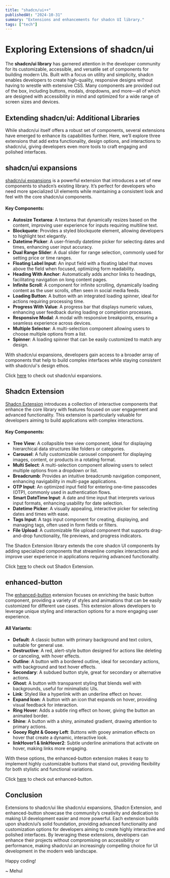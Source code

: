 ```yaml
---
title: "shadcn/ui++"
publishedAt: "2024-10-31"
summary: "Extensions and enhancements for shadcn UI library."
tags: ["tech"]
---
```


# Exploring Extensions of shadcn/ui

The **shadcn/ui library** has garnered attention in the developer community for its customizable, accessible, and versatile set of components for building modern UIs. Built with a focus on utility and simplicity, shadcn enables developers to create high-quality, responsive designs without having to wrestle with extensive CSS. Many components are provided out of the box, including buttons, modals, dropdowns, and more—all of which are designed with accessibility in mind and optimized for a wide range of screen sizes and devices.

## Extending shadcn/ui: Additional Libraries

While shadcn/ui itself offers a robust set of components, several extensions have emerged to enhance its capabilities further. Here, we’ll explore three extensions that add extra functionality, design options, and interactions to shadcn/ui, giving developers even more tools to craft engaging and polished interfaces.

## shadcn/ui expansions

[shadcn/ui expansions](https://shadcnui-expansions.typeart.cc/docs) is a powerful extension that introduces a set of new components to shadcn’s existing library. It’s perfect for developers who need more specialized UI elements while maintaining a consistent look and feel with the core shadcn/ui components.

#### Key Components:
- **Autosize Textarea**: A textarea that dynamically resizes based on the content, improving user experience for inputs requiring multiline text.
- **Blockquote**: Provides a styled blockquote element, allowing developers to highlight text elegantly.
- **Datetime Picker**: A user-friendly datetime picker for selecting dates and times, enhancing user input accuracy.
- **Dual Range Slider**: A dual slider for range selection, commonly used for setting price or time ranges.
- **Floating Label Input**: An input field with a floating label that moves above the field when focused, optimizing form readability.
- **Heading With Anchor**: Automatically adds anchor links to headings, facilitating navigation on long content pages.
- **Infinite Scroll**: A component for infinite scrolling, dynamically loading content as the user scrolls, often seen in social media feeds.
- **Loading Button**: A button with an integrated loading spinner, ideal for actions requiring processing time.
- **Progress With Value**: A progress bar that displays numeric values, enhancing user feedback during loading or completion processes.
- **Responsive Modal**: A modal with responsive breakpoints, ensuring a seamless experience across devices.
- **Multiple Selector**: A multi-selection component allowing users to choose multiple options from a list.
- **Spinner**: A loading spinner that can be easily customized to match any design.

With shadcn/ui expansions, developers gain access to a broader array of components that help to build complex interfaces while staying consistent with shadcn/ui's design ethos.

Click [here](https://shadcnui-expansions.typeart.cc/docs) to check out shadcn/ui expansions.

## Shadcn Extension

[Shadcn Extension](https://shadcn-extension.vercel.app/components) introduces a collection of interactive components that enhance the core library with features focused on user engagement and advanced functionality. This extension is particularly valuable for developers aiming to build applications with complex interactions.

#### Key Components:
- **Tree View**: A collapsible tree view component, ideal for displaying hierarchical data structures like folders or categories.
- **Carousel**: A fully customizable carousel component for displaying images, content, or products in a rotating format.
- **Multi Select**: A multi-selection component allowing users to select multiple options from a dropdown or list.
- **Breadcrumb**: Provides an intuitive breadcrumb navigation component, enhancing navigability in multi-page applications.
- **OTP Input**: An optimized input field for entering one-time passcodes (OTP), commonly used in authentication flows.
- **Smart DateTime Input**: A date and time input that interprets various input formats, enhancing usability for date selection.
- **Datetime Picker**: A visually appealing, interactive picker for selecting dates and times with ease.
- **Tags Input**: A tags input component for creating, displaying, and managing tags, often used in form fields or filters.
- **File Upload**: A customizable file upload component that supports drag-and-drop functionality, file previews, and progress indicators.

The Shadcn Extension library extends the core shadcn UI components by adding specialized components that streamline complex interactions and improve user experience in applications requiring advanced functionality.

Click [here](https://shadcn-extension.vercel.app/components) to check out Shadcn Extension.

## enhanced-button

The [enhanced-button](https://enhanced-button.vercel.app/) extension focuses on enriching the basic button component, providing a variety of styles and animations that can be easily customized for different use cases. This extension allows developers to leverage unique styling and interaction options for a more engaging user experience.

#### All Variants:
- **Default**: A classic button with primary background and text colors, suitable for general use.
- **Destructive**: A red, alert-style button designed for actions like deleting or canceling, with hover effects.
- **Outline**: A button with a bordered outline, ideal for secondary actions, with background and text hover effects.
- **Secondary**: A subdued button style, great for secondary or alternative actions.
- **Ghost**: A button with transparent styling that blends well with backgrounds, useful for minimalistic UIs.
- **Link**: Styled like a hyperlink with an underline effect on hover.
- **Expand Icon**: A button with an icon that expands on hover, providing visual feedback for interaction.
- **Ring Hover**: Adds a subtle ring effect on hover, giving the button an animated border.
- **Shine**: A button with a shiny, animated gradient, drawing attention to primary actions.
- **Gooey Right & Gooey Left**: Buttons with gooey animation effects on hover that create a dynamic, interactive look.
- **linkHover1 & linkHover2**: Subtle underline animations that activate on hover, making links more engaging.

With these options, the enhanced-button extension makes it easy to implement highly customizable buttons that stand out, providing flexibility for both stylistic and functional variations.

Click [here](https://enhanced-button.vercel.app/) to check out enhanced-button.

## Conclusion

Extensions to shadcn/ui like shadcn/ui expansions, Shadcn Extension, and enhanced-button showcase the community’s creativity and dedication to making UI development easier and more powerful. Each extension builds upon shadcn/ui’s solid foundation, providing advanced functionality and customization options for developers aiming to create highly interactive and polished interfaces. By leveraging these extensions, developers can enhance their projects without compromising on accessibility or performance, making shadcn/ui an increasingly compelling choice for UI development in the modern web landscape.

Happy coding!

~ Mehul
